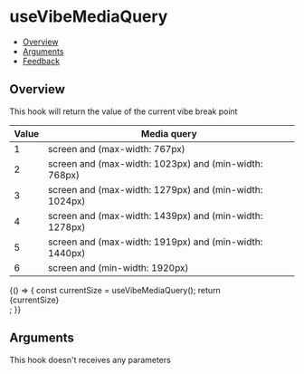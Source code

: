 

<Meta title="Hooks/useVibeMediaQuery" />

# useVibeMediaQuery

- [Overview](#overview)
- [Arguments](#arguments)
- [Feedback](#feedback)

## Overview

This hook will return the value of the current vibe break point

| Value | Media query |
|-------|-------------|
| 1     | screen and (max-width: 767px)            |
| 2     | screen and (max-width: 1023px) and (min-width: 768px)            |
| 3     | screen and (max-width: 1279px) and (min-width: 1024px)            |
| 4     | screen and (max-width: 1439px) and (min-width: 1278px)            |
| 5     | screen and (max-width: 1919px) and (min-width: 1440px)            |
| 6     | screen and (min-width: 1920px)           |

<Canvas>
  <Story name="Overview">
    {() => {
      const currentSize = useVibeMediaQuery();
      return <div className={`hooks-reference-element ${styles.container}`}>{currentSize}</div>;
    }}
  </Story>
</Canvas>

## Arguments

This hook doesn't receives any parameters
